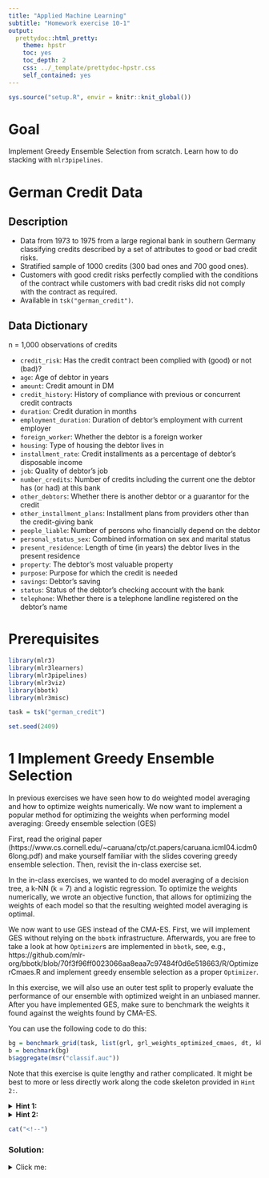 ```yaml
---
title: "Applied Machine Learning"
subtitle: "Homework exercise 10-1"
output:
  prettydoc::html_pretty:
    theme: hpstr
    toc: yes
    toc_depth: 2
    css: ../_template/prettydoc-hpstr.css
    self_contained: yes
---
```


```r
sys.source("setup.R", envir = knitr::knit_global())
```

# Goal

Implement Greedy Ensemble Selection from scratch.
Learn how to do stacking with `mlr3pipelines`.

# German Credit Data

## Description

- Data from 1973 to 1975 from a large regional bank in southern Germany classifying credits described by a set of attributes to good or bad credit risks.
- Stratified sample of 1000 credits (300 bad ones and 700 good ones).
- Customers with good credit risks perfectly complied with the conditions of the contract while customers with bad credit risks did not comply with the contract as required.
- Available in `tsk("german_credit")`.

## Data Dictionary

n = 1,000 observations of credits

- `credit_risk`: Has the credit contract been complied with (good) or not (bad)?
- `age`: Age of debtor in years
- `amount`: Credit amount in DM
- `credit_history`: History of compliance with previous or concurrent credit contracts
- `duration`: Credit duration in months
- `employment_duration`: Duration of debtor's employment with current employer
- `foreign_worker`: Whether the debtor is a foreign worker
- `housing`: Type of housing the debtor lives in
- `installment_rate`: Credit installments as a percentage of debtor's disposable income
- `job`: Quality of debtor's job
- `number_credits`: Number of credits including the current one the debtor has (or had) at this bank
- `other_debtors`: Whether there is another debtor or a guarantor for the credit
- `other_installment_plans`: Installment plans from providers other than the credit-giving bank
- `people_liable`: Number of persons who financially depend on the debtor
- `personal_status_sex`: Combined information on sex and marital status
- `present_residence`: Length of time (in years) the debtor lives in the present residence
- `property`: The debtor's most valuable property
- `purpose`: Purpose for which the credit is needed
- `savings`: Debtor's saving
- `status`: Status of the debtor's checking account with the bank
- `telephone`: Whether there is a telephone landline registered on the debtor's name

# Prerequisites

```r
library(mlr3)
library(mlr3learners)
library(mlr3pipelines)
library(mlr3viz)
library(bbotk)
library(mlr3misc)

task = tsk("german_credit")

set.seed(2409)
```

# 1 Implement Greedy Ensemble Selection

In previous exercises we have seen how to do weighted model averaging and how to optimize weights numerically.
We now want to implement a popular method for optimizing the weights when performing model averaging: Greedy ensemble selection (GES)

First, read the original paper (https://www.cs.cornell.edu/~caruana/ctp/ct.papers/caruana.icml04.icdm06long.pdf) and make yourself familiar with the slides covering greedy ensemble selection.
Then, revisit the in-class exercise set.

In the in-class exercises, we wanted to do model averaging of a decision tree, a k-NN (k = 7) and a logistic regression.
To optimize the weights numerically, we wrote an objective function, that allows for optimizing the weights of each model so that the resulting weighted model averaging is optimal.

We now want to use GES instead of the CMA-ES.
First, we will implement GES without relying on the `bbotk` infrastructure.
Afterwards, you are free to take a look at how `Optimizer`s are implemented in `bbotk`, see, e.g., https://github.com/mlr-org/bbotk/blob/70f3f96ff0023066aa8eaa7c97484f0d6e518663/R/OptimizerCmaes.R
and implement greedy ensemble selection as a proper `Optimizer`.

In this exercise, we will also use an outer test split to properly evaluate the performance of our ensemble with optimized weight in an unbiased manner.
After you have implemented GES, make sure to benchmark the weights it found against the weights found by CMA-ES.

You can use the following code to do this:
```r
bg = benchmark_grid(task, list(grl, grl_weights_optimized_cmaes, dt, kknn, log_reg, featureless), outer_split)
b = benchmark(bg)
b$aggregate(msr("classif.auc"))
```

Note that this exercise is quite lengthy and rather complicated.
It might be best to more or less directly work along the code skeleton provided in `Hint 2:`.

<details>
  <summary>**Hint 1:**</summary>
GES is conceptually very simple:

* You start with the empty ensemble and add the model that has highest validation performance.
* Then, you check for each model what the validation performance of the ensemble would be if you add that model to the ensemble.
* To calculate the weights for each model, you simply count the number of the times the model has been added to the ensemble so far and divide it by the total number of models added.
* Finally, to calculate the probability predictions of the ensemble, you perform weighted model averaging as usual.
* You repeat this until a given number of iterations has been reached.

</details>

<details>
  <summary>**Hint 2:**</summary>
 
```r
outer_split = rsmp("holdout")$instantiate(task)

#########################################################################################
### old code part from previous exercise using CMA-ES to numerically optimize the weights
### modified to work with the newly introduced outer split
dt = lrn("classif.rpart")
dt$predict_type = "prob"
kknn = lrn("classif.kknn", k = 7L)
kknn$predict_type = "prob"
log_reg = lrn("classif.log_reg")
log_reg$predict_type = "prob"
featureless = lrn("classif.featureless")
featureless$predict_type = "prob"

gr = gunion(list(dt, kknn, log_reg)) %>>% po("classifavg")
grl = as_learner(gr)

# optimize weights on the train/validation split from the outer_split
train_valid_task = task$clone(deep = TRUE)$filter(outer_split$train_set(1L))
k = 10L
resampling = rsmp("cv", folds = k)$instantiate(train_valid_task)

dt_pred = resample(train_valid_task, dt, resampling)
kknn_pred = resample(train_valid_task, kknn, resampling)
log_reg_pred = resample(train_valid_task, log_reg, resampling)

objective_function = function(xs) {
  weights = unlist(xs)
  weights = weights / sum(weights)  # sum to 1 normalization
  aucs = map_dbl(seq_len(k), function(fold) {
    dt_p = dt_pred$predictions()[[fold]]
    kknn_p = kknn_pred$predictions()[[fold]]
    log_reg_p = log_reg_pred$predictions()[[fold]]
    row_ids = dt_p$row_ids
    stopifnot(all(row_ids == kknn_p$row_ids) && all(row_ids == log_reg_p$row_ids))
    truth = dt_p$truth
    weighted_probs = Reduce("+", list(dt_p$prob * weights[1L], kknn_p$prob * weights[2L], log_reg_p$prob * weights[3L]))
    weighted_response = colnames(weighted_probs)[apply(weighted_probs, MARGIN = 1L, FUN = which.max)]
    weighted_p = PredictionClassif$new(row_ids = row_ids, truth = truth, response = weighted_response, prob = weighted_probs)
    weighted_p$score(msr("classif.auc"))
  })
  list(classif.auc = mean(aucs), weights = list(weights))
}

domain = ps(w_dt = p_dbl(0, 1), w_kknn = p_dbl(0, 1), w_log_reg = p_dbl(0, 1))
codomain = ps(classif.auc = p_dbl(0.5, 1, tags = "maximize"))

objective = ObjectiveRFun$new(
  fun = objective_function,
  domain = domain,
  codomain = codomain,
  id = "optimize_grl_weights_cmaes"
)

instance = OptimInstanceSingleCrit$new(
  objective = objective,
  terminator = trm("evals", n_evals = 100L)
)

optimizer = opt("cmaes")
optimizer$optimize(instance)

# configure the ensemble with the optimized weights and evaluate on the outer split
grl_weights_optimized_cmaes = grl$clone(deep = TRUE)
grl_weights_optimized_cmaes$param_set$set_values(.values = list(classifavg.weights = instance$archive$best()$weights[[1L]]))
grl_weights_optimized_cmaes$id = paste0(grl_weights_optimized_cmaes$id, ".optimized_cmaes")
#########################################################################################

#########################################################################################
### GES implementation
# selected is an integer vector of length t where t is the current iteration within GES
# learner_num_ids is an integer vector from 1, ..., M where M is the number of models
# get_ges_weights should calculate the weights for each model based on the number of times is has been selected
get_ges_weights = function(selected, learner_num_ids) {
  ...
  weights
}

# learner_preds is a list of the resampled learner predictions, e.g., list(dt_pred, kknn_pred, log_reg_pred)
# iterations is an integer specifying the number of iterations GES should be performed
# measure is the measure used to score the predictions
ges = function(learner_preds, iterations = 100L, measure = msr("classif.auc")) {
  iteration = 0
  learner_num_ids = seq_along(learner_preds)
  performance = numeric(iterations)
  selected = integer(iterations)
  for (iteration in seq_len(iterations)) {
    cat("Iteration: ", iteration, "\n")
    performance_tmp = map_dbl(learner_num_ids, function(learner_num_id) {
      # for each model: add it to the ensemble and calculate the average validation performance of the k folds by performing model averaging
      # use get_ges_weights to calculate the weights for each model
      selected_tmp = selected
      selected_tmp[iteration] = learner_num_id
      weights = get_ges_weights(...)
      performances = map_dbl(seq_len(k), function(fold) {
        # similar steps as in the ObjectiveRFun we constructed to optimize the weights numerically with CMA-ES
        ...
      })
      mean(performances)
    })
    cat("Performance if learner added: ", round(performance_tmp, 3), "\n")
    if (!measure$minimize) {
      performance_tmp = - performance_tmp
    }
    select = ... # best model if added to the ensemble
    performance[iteration] = performance_tmp[select]
    selected[iteration] = select
  }
  best_iteration = which.min(performance)
  weights = get_ges_weights(selected[seq_len(best_iteration)], learner_num_ids = learner_num_ids)
  if (!measure$minimize) {
    performance = - performance
  }
  list(best_iteration = best_iteration, performance_best = performance[best_iteration], weights = weights, selected = selected, performance = performance)
}

ges_results = ges(list(dt_pred, kknn_pred, log_reg_pred))

# configure the ensemble with the optimized weights and evaluate on the outer split
grl_weights_optimized_ges = grl$clone(deep = TRUE)
grl_weights_optimized_ges$param_set$set_values(.values = list(classifavg.weights = ...))
grl_weights_optimized_ges$id = paste0(grl_weights_optimized_ges$id, ".optimized_cmaes")
#########################################################################################

bg = benchmark_grid(task, list(grl, grl_weights_optimized_cmaes, grl_weights_optimized_ges, dt, kknn, log_reg, featureless), outer_split)
b = benchmark(bg)
b$aggregate(msr("classif.auc"))

# compare the weights
grl_weights_optimized_cmaes$param_set$get_values()[["classifavg.weights"]]
grl_weights_optimized_ges$param_set$get_values()[["classifavg.weights"]]
```
</details>

```r
cat("<!--")
```
### Solution:

<details>
<summary>Click me:</summary>

```r
outer_split = rsmp("holdout")$instantiate(task)

#########################################################################################
### old code part from previous exercise using CMA-ES to numerically optimize the weights
### modified to work with the newly introduced outer split
dt = lrn("classif.rpart")
dt$predict_type = "prob"
kknn = lrn("classif.kknn", k = 7L)
kknn$predict_type = "prob"
log_reg = lrn("classif.log_reg")
log_reg$predict_type = "prob"
featureless = lrn("classif.featureless")
featureless$predict_type = "prob"

gr = gunion(list(dt, kknn, log_reg)) %>>% po("classifavg")
grl = as_learner(gr)

# optimize weights on the train/validation split from the outer_split
train_valid_task = task$clone(deep = TRUE)$filter(outer_split$train_set(1L))
k = 10L
resampling = rsmp("cv", folds = k)$instantiate(train_valid_task)

dt_pred = resample(train_valid_task, dt, resampling)
kknn_pred = resample(train_valid_task, kknn, resampling)
log_reg_pred = resample(train_valid_task, log_reg, resampling)

objective_function = function(xs) {
  weights = unlist(xs)
  weights = weights / sum(weights)  # sum to 1 normalization
  aucs = map_dbl(seq_len(k), function(fold) {
    dt_p = dt_pred$predictions()[[fold]]
    kknn_p = kknn_pred$predictions()[[fold]]
    log_reg_p = log_reg_pred$predictions()[[fold]]
    row_ids = dt_p$row_ids
    stopifnot(all(row_ids == kknn_p$row_ids) && all(row_ids == log_reg_p$row_ids))
    truth = dt_p$truth
    weighted_probs = Reduce("+", list(dt_p$prob * weights[1L], kknn_p$prob * weights[2L], log_reg_p$prob * weights[3L]))
    weighted_response = colnames(weighted_probs)[apply(weighted_probs, MARGIN = 1L, FUN = which.max)]
    weighted_p = PredictionClassif$new(row_ids = row_ids, truth = truth, response = weighted_response, prob = weighted_probs)
    weighted_p$score(msr("classif.auc"))
  })
  list(classif.auc = mean(aucs), weights = list(weights))
}

domain = ps(w_dt = p_dbl(0, 1), w_kknn = p_dbl(0, 1), w_log_reg = p_dbl(0, 1))
codomain = ps(classif.auc = p_dbl(0.5, 1, tags = "maximize"))

objective = ObjectiveRFun$new(
  fun = objective_function,
  domain = domain,
  codomain = codomain,
  id = "optimize_grl_weights_cmaes"
)

instance = OptimInstanceSingleCrit$new(
  objective = objective,
  terminator = trm("evals", n_evals = 100L)
)

optimizer = opt("cmaes")
optimizer$optimize(instance)

# configure the ensemble with the optimized weights and evaluate on the outer split
grl_weights_optimized_cmaes = grl$clone(deep = TRUE)
grl_weights_optimized_cmaes$param_set$set_values(.values = list(classifavg.weights = instance$archive$best()$weights[[1L]]))
grl_weights_optimized_cmaes$id = paste0(grl_weights_optimized_cmaes$id, ".optimized_cmaes")
#########################################################################################
```
```r
#########################################################################################
### GES implementation
get_ges_weights = function(selected, learner_num_ids) {
  selected = selected[selected != 0]
  n = length(selected)
  weights = map_dbl(learner_num_ids, function(learner_num_id) {
    sum(learner_num_id == selected) / n
  })
  weights
}

ges = function(learner_preds, iterations = 100L, measure = msr("classif.auc")) {
  iteration = 0
  learner_num_ids = seq_along(learner_preds)
  performance = numeric(iterations)
  selected = integer(iterations)
  for (iteration in seq_len(iterations)) {
    cat("Iteration: ", iteration, "\n")
    performance_tmp = map_dbl(learner_num_ids, function(learner_num_id) {
      selected_tmp = selected
      selected_tmp[iteration] = learner_num_id
      weights = get_ges_weights(selected_tmp, learner_num_ids = learner_num_ids)
      performances = map_dbl(seq_len(k), function(fold) {
        learner_ps = map(learner_preds, function(learner_pred) learner_pred$predictions()[[fold]])
        row_ids = learner_ps[[1L]]$row_ids
        stopifnot(all(map_lgl(learner_ps[-1L], function(learner_p) all(learner_p$row_ids == row_ids))))
        truth = learner_ps[[1L]]$truth
        weighted_probs = Reduce("+", mapply(FUN = function(prob, weight) prob * weight, map(learner_ps, function(learner_p) learner_p$prob), as.list(weights), SIMPLIFY = FALSE))
        stopifnot(all.equal(rowSums(weighted_probs),  rep(1, nrow(weighted_probs))))
        weighted_response = colnames(weighted_probs)[apply(weighted_probs, MARGIN = 1L, FUN = which.max)]
        weighted_p = PredictionClassif$new(row_ids = row_ids, truth = truth, response = weighted_response, prob = weighted_probs)
        weighted_p$score(measure)
      })
      mean(performances)
    })
    cat("Performance if learner added: ", round(performance_tmp, 3), "\n")
    if (!measure$minimize) {
      performance_tmp = - performance_tmp
    }
    select = which.min(performance_tmp)
    performance[iteration] = performance_tmp[select]
    selected[iteration] = select
  }
  best_iteration = which.min(performance)
  weights = get_ges_weights(selected[seq_len(best_iteration)], learner_num_ids = learner_num_ids)
  if (!measure$minimize) {
    performance = - performance
  }
  list(best_iteration = best_iteration, performance_best = performance[best_iteration], weights = weights, selected = selected, performance = performance)
}

ges_results = ges(list(dt_pred, kknn_pred, log_reg_pred))

# configure the ensemble with the optimized weights and evaluate on the outer split
grl_weights_optimized_ges = grl$clone(deep = TRUE)
grl_weights_optimized_ges$param_set$set_values(.values = list(classifavg.weights = ges_results$weights))
grl_weights_optimized_ges$id = paste0(grl_weights_optimized_ges$id, ".optimized_ges")
#########################################################################################
```
```r
bg = benchmark_grid(task, list(grl, grl_weights_optimized_cmaes, grl_weights_optimized_ges, dt, kknn, log_reg, featureless), outer_split)
b = benchmark(bg)
b$aggregate(msr("classif.auc"))

# compare the weights
grl_weights_optimized_cmaes$param_set$get_values()[["classifavg.weights"]]
grl_weights_optimized_ges$param_set$get_values()[["classifavg.weights"]]
```
We already discussed that GES effectively optimizes weights on an integer scale.
CMA-ES in contrast can overfit to the validation data.
In this example, both performed well with respect to generalization performance.
For some more background, see, e.g., https://arxiv.org/pdf/2307.00286
```r
cat("-->")
```

# 2 Single- and Multilayer Stacking

## 2.1 Level 0

We now want to do stacking.
Use six learners on level 0: A decision tree, k-NN (with k = 7), an elastic net (alpha = 0.5 and s = 0.1) with categorical features target encoded, naive bayes with categorical features target encoded, XGBoost (nrounds = 100) with categorical features target encoded and a random forest (num.trees = 100).
Do not cross-validate on level 0 for now.
Train on the task and inspect the output of the level 0 graph.
Now combine level 0 with a logistic regression on level 1.

Proceed to benchmark the stacked ensemble against each level 0 learner and the random forest.
Use 5-fold CV to evaluate the ROC AUC of the models.

<details>
  <summary>**Hint 1:**</summary>
  To wrap a learner within an ensemble and use its predictions, the learner_cv `PipeOp` is essential.
  Its `resampling.method` hyperparameter allows you to cross-validate the predictions or not.
  Similarly `resampling.folds` allows you to specify the number of folds if predictions should be cross-validated.
  To combine the level 0 output, use the featureunion `PipeOp`.
  The following gallery post is helpful: https://mlr-org.com/gallery/pipelines/2020-04-27-tuning-stacking/index.html
</details>

<details>
  <summary>**Hint 2:**</summary>
 
```r
resampling = rsmp("cv", folds = ...)$instantiate(task)
dt = lrn("classif.rpart")
dt$predict_type = "prob"
kknn = lrn(..., k = ...)
kknn$predict_type = "prob"
elnet = lrn(..., alpha = ..., s = ...)
elnet$predict_type = "prob"
elnet = as_learner(po(...) %>>% ...)
naive_bayes = lrn(...)
naive_bayes$predict_type = "prob"
naive_bayes = as_learner(po(...) %>>% ...)
xgboost = lrn(..., nrounds = ...)
xgboost = as_learner(po(...) %>>% ...)
xgboost$predict_type = "prob"
rf = lrn(..., num.trees = ..._
rf$predict_type = "prob"

level0 = gunion(
  list(
    po("learner_cv", learner = ..., resampling.method = ...),
    ...
  )
) %>>% po(...)
level0$plot()

level0_train_output = level0$train(task)
level0_train_output

level1 = lrn(..., id = "log_reg_out")
level1$predict_type = "prob"

ensemble = as_learner(level0 %>>% level1)
ensemble$id = "Simple Stacked Ensemble Insample"
ensemble$graph$plot()

bg = benchmark_grid(..., list(...), ...)
b = benchmark(bg)
autoplot(..., measure = ...)
```
</details>

```r
cat("<!--")
```
### Solution:

<details>
<summary>Click me:</summary>

```r
resampling = rsmp("cv", folds = 5L)$instantiate(task)
dt = lrn("classif.rpart")
dt$predict_type = "prob"
kknn = lrn("classif.kknn", k = 7L)
kknn$predict_type = "prob"
elnet = lrn("classif.glmnet", alpha = 0.5, s = 0.01)
elnet$predict_type = "prob"
elnet = as_learner(po("encodeimpact") %>>% elnet)
naive_bayes = lrn("classif.naive_bayes")
naive_bayes$predict_type = "prob"
naive_bayes = as_learner(po("encodeimpact") %>>% naive_bayes)
xgboost = lrn("classif.xgboost", nrounds = 100L)
xgboost = as_learner(po("encodeimpact") %>>% xgboost)
xgboost$predict_type = "prob"
rf = lrn("classif.ranger", num.trees = 100L)
rf$predict_type = "prob"

level0 = gunion(
  list(
    po("learner_cv", learner = dt, resampling.method = "insample"),
    po("learner_cv", learner = kknn, resampling.method = "insample"),
    po("learner_cv", learner = elnet, resampling.method = "insample"),
    po("learner_cv", learner = naive_bayes, resampling.method = "insample"),
    po("learner_cv", learner = xgboost, resampling.method = "insample"),
    po("learner_cv", learner = rf, resampling.method = "insample")
  )
) %>>% po("featureunion")
level0$plot()

level0_train_output = level0$train(task)
level0_train_output
```
This is a task that contains the probability predictions for each class from each learner.
To also have the predicted class, we could set the `resampling.keep_response` of the learner_cv `PipeOp`.
```r
level1 = lrn("classif.log_reg", id = "log_reg_out")
level1$predict_type = "prob"

ensemble = as_learner(level0 %>>% level1)
ensemble$id = "Simple Stacked Ensemble Insample"
ensemble$graph$plot()

bg = benchmark_grid(task, list(ensemble, dt, kknn, elnet, naive_bayes, xgboost, rf), resampling)
b = benchmark(bg)
autoplot(b, measure = msr("classif.auc"))
```
```r
cat("-->")
```

## 2.2 Cross Validation

So far, we have not cross-validated the level 0 predictions.
Create another stacked ensemble where you use 3-fold CV to cross-validate the level 0 predictions.

Proceed to benchmark the cross-validated stacked ensemble against the stacked ensemble, and the random forest.
Use 5-fold CV to evaluate the ROC AUC of the models.

<details>
  <summary>**Hint 1:**</summary>
  You can essentially reuse most of your logic on how to build the graph from the previous exercise. 
  To wrap a learner within an ensemble and use its predictions, the learner_cv `PipeOp` is essential.
  Have a look at its `resampling.method` parameter to see how to cross-validate level 0 predictions.
</details>

<details>
  <summary>**Hint 2:**</summary>
 
```r
level0 = gunion(
  list(
    po("learner_cv", learner = dt, resampling.method = "cv", resampling.folds = 3L),
    .
    .
    .
  )
) %>>% po("featureunion")

ensemble_cv = as_learner(level0 %>>% level1)
ensemble_cv$id = "Simple Stacked Ensemble 3-fold CV"

bg = benchmark_grid(...)
b = benchmark(...)
autoplot(...)
```
</details>

```r
cat("<!--")
```
### Solution:

<details>
<summary>Click me:</summary>

```r
level0 = gunion(
  list(
    po("learner_cv", learner = dt, resampling.method = "cv", resampling.folds = 3L),
    po("learner_cv", learner = kknn, resampling.method = "cv", resampling.folds = 3L),
    po("learner_cv", learner = elnet, resampling.method = "cv", resampling.folds = 3L),
    po("learner_cv", learner = naive_bayes, resampling.method = "cv", resampling.folds = 3L),
    po("learner_cv", learner = xgboost, resampling.method = "cv", resampling.folds = 3L),
    po("learner_cv", learner = rf, resampling.method = "cv", resampling.folds = 3L)
  )
) %>>% po("featureunion")

ensemble_cv = as_learner(level0 %>>% level1)
ensemble_cv$id = "Simple Stacked Ensemble 3-fold CV"

bg = benchmark_grid(task, list(ensemble, ensemble_cv, rf), resampling)
b = benchmark(bg)
autoplot(b, measure = msr("classif.auc"))
```
```r
cat("-->")
```

## 2.3 Add the Original Features of the Task

So far we have dropped the original features of the task.
Create another stacked ensemble where you additionally keep the original features of the task.
Similarly to before, cross-validate the level 0 predictions.

Proceed to benchmark the cross-validated stacked ensemble with features passed through against the cross-validated stacked ensemble, stacked ensemble, and the random forest.
Use 5-fold CV to evaluate the ROC AUC of the models.

<details>
  <summary>**Hint 1:**</summary>
  You can essentially reuse most of your logic on how to build the graph from the previous exercise.
  To keep the original features of the task in the output of level 0, use the nop `PipeOp` along the learners.
</details>

<details>
  <summary>**Hint 2:**</summary>
 
```r
level0 = gunion(
  list(
    po("learner_cv", learner = dt, resampling.method = "cv", resampling.folds = 3L),
    ...
    po("nop")
  )
) %>>% po("featureunion")
level0_train_output = level0$train(task)[[1L]]
level0_train_output
# The task now also contains the original features of the task passed through

ensemble_cv_pass = as_learner(level0 %>>% level1)
ensemble_cv_pass$id = "Simple Stacked Ensemble 3-fold CV + Orig Features"

bg = benchmark_grid(...)
b = benchmark(...)
autoplot(...)
```
</details>

```r
cat("<!--")
```
### Solution:

<details>
<summary>Click me:</summary>

```r
level0 = gunion(
  list(
    po("learner_cv", learner = dt, resampling.method = "cv", resampling.folds = 3L),
    po("learner_cv", learner = kknn, resampling.method = "cv", resampling.folds = 3L),
    po("learner_cv", learner = elnet, resampling.method = "cv", resampling.folds = 3L),
    po("learner_cv", learner = naive_bayes, resampling.method = "cv", resampling.folds = 3L),
    po("learner_cv", learner = xgboost, resampling.method = "cv", resampling.folds = 3L),
    po("learner_cv", learner = rf, resampling.method = "cv", resampling.folds = 3L),
    po("nop")
  )
) %>>% po("featureunion")
level0_train_output = level0$train(task)[[1L]]
level0_train_output
# The task now also contains the original features of the task passed through

ensemble_cv_pass = as_learner(level0 %>>% level1)
ensemble_cv_pass$id = "Simple Stacked Ensemble 3-fold CV + Orig Features"

bg = benchmark_grid(task, list(ensemble, ensemble_cv, ensemble_cv_pass, rf), resampling)
b = benchmark(bg)
autoplot(b, measure = msr("classif.auc"))
```
Usefulness of passing through the original features of the task usually strongly depends on the higher level learners.
If you have time, you may want to play around with the choice of the level 1 learner (or optimize it directly).
```r
cat("-->")
```

## 2.4 Multilayer Stacking Ensemple
Finally, create a multi-layer stacking ensemble by passing the output of the current level 0 into a level 1 that is built similar as level 1.
Similarly to before, keep the original features of the task and cross-validate the level 0 and level 1 predictions.
Then use a logistic regression on the final level 2.
Make sure that when you pass the original features of the task to the final level 2 that you do not also pass the cross-validated predictions from level 0.

Proceed to benchmark the this cross-validated multi-layer stacked ensemble with features passed through against the cross-validated stacked ensemble with features passed, the cross-validated stacked ensemble, stacked ensemble, and the random forest.
Use 5-fold CV to evaluate the ROC AUC of the models.

<details>
  <summary>**Hint 1:**</summary>
  To make sure that when you pass the original features of the task to the final level 2 that you do not also pass the cross-validated predictions from level 1, use an appropriately configured select `PipeOp`.
</details>

<details>
  <summary>**Hint 2:**</summary>
 
```r
level0 = gunion(
  list(
    po("learner_cv", id = "dt1_0", learner = dt, resampling.method = "cv", resampling.folds = 3L),
    .
    .
    .
  )
) %>>% po("featureunion", id = "featureunion_0")
level1 = gunion(
  list(
    po("learner_cv", id = "dt1_1", learner = dt, resampling.method = "cv", resampling.folds = 3L),
    .
    .
    .
    po("nop", id = "nop_1") %>>% po("select", selector = selector_name(...))  # pass the names of the original features
  )
) %>>% po("featureunion", id = "featureunion_1")
level2 = lrn("classif.log_reg", id = "log_reg_out")
level2$predict_type = "prob"

ensemble_multilayer_cv_pass = as_learner(level0 %>>% level1 %>>% level2)
ensemble_multilayer_cv_pass$id = "Multilayer Stacked Ensemble 3-fold CV + Orig Features"
ensemble_multilayer_cv_pass$graph$plot()

bg = benchmark_grid(...)
b = benchmark(...)
autoplot(...)
```
</details>

```r
cat("<!--")
```
### Solution:

<details>
<summary>Click me:</summary>

```r
level0 = gunion(
  list(
    po("learner_cv", id = "dt1_0", learner = dt, resampling.method = "cv", resampling.folds = 3L),
    po("learner_cv", id = "kknn_0", learner = kknn, resampling.method = "cv", resampling.folds = 3L),
    po("learner_cv", id = "elnet_0", learner = elnet, resampling.method = "cv", resampling.folds = 3L),
    po("learner_cv", id = "naive_bayes_0", learner = naive_bayes, resampling.method = "cv", resampling.folds = 3L),
    po("learner_cv", id = "xgboost_0", learner = xgboost, resampling.method = "cv", resampling.folds = 3L),
    po("learner_cv", id = "rf_0", learner = rf, resampling.method = "cv", resampling.folds = 3L),
    po("nop", id = "nop_0")
  )
) %>>% po("featureunion", id = "featureunion_0")
level1 = gunion(
  list(
    po("learner_cv", id = "dt1_1", learner = dt, resampling.method = "cv", resampling.folds = 3L),
    po("learner_cv", id = "kknn_1", learner = kknn, resampling.method = "cv", resampling.folds = 3L),
    po("learner_cv", id = "elnet_1", learner = elnet, resampling.method = "cv", resampling.folds = 3L),
    po("learner_cv", id = "naive_bayes_1", learner = naive_bayes, resampling.method = "cv", resampling.folds = 3L),
    po("learner_cv", id = "xgboost_1", learner = xgboost, resampling.method = "cv", resampling.folds = 3L),
    po("learner_cv", id = "rf_1", learner = rf, resampling.method = "cv", resampling.folds = 3L),
    po("nop", id = "nop_1") %>>% po("select", selector = selector_name(task$feature_names))
  )
) %>>% po("featureunion", id = "featureunion_1")
level2 = lrn("classif.log_reg", id = "log_reg_out")
level2$predict_type = "prob"

ensemble_multilayer_cv_pass = as_learner(level0 %>>% level1 %>>% level2)
ensemble_multilayer_cv_pass$id = "Multilayer Stacked Ensemble 3-fold CV + Orig Features"
ensemble_multilayer_cv_pass$graph$plot()

bg = benchmark_grid(task, list(ensemble, ensemble_cv, ensemble_cv_pass, ensemble_multilayer_cv_pass, rf), resampling)
b = benchmark(bg)
autoplot(b, measure = msr("classif.auc"))
# Sometimes beating a random forest baseline can be really difficult.
```
```r
cat("-->")
```

# Summary
We implemented Greedy Ensemble Selection from scratch.
Then we looked at how to implement various ways of stacked ensemblings and benchmarked them.
